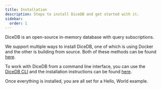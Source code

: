 ```yaml
---
title: Installation
description: Steps to install DiceDB and get started with it.
sidebar:
  order: 1
---
```


DiceDB is an open-source in-memory database with query subscriptions.

We support multiple ways to install DiceDB, one of which is using Docker and the other is building from source.
Both of these methods can be found [here](https://github.com/DiceDB/dice/blob/master/README.md).

To work with DiceDB from a command line interface, you can use the [DiceDB CLI](https://github.com/DiceDB/dicedb-cli)
and the installation instructions can be found [here](https://github.com/DiceDB/dicedb-cli/blob/master/README.md).

Once everything is installed, you are all set for a Hello, World example.
